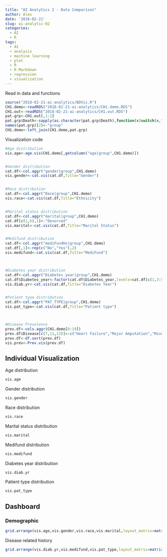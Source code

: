 ```yaml
---
title: "AI Analytics 2 - Data Comparison"
author: Alex
date: '2018-02-21'
slug: ai-analytic-02
categories:
  - AI
  - R
tags:
  - AI
  - analysis
  - machine learning
  - plot
  - R
  - R Markdown
  - regression
  - visualization
---
```


Read in data and functions
```r
source("2018-02-21-ai-analytics/BDVis.R")
CH1.demo<-readRDS("2018-02-21-ai-analytics/CH1.demo.RDS")
CH1.out<-readRDS("2018-02-21-ai-analytics/CH1.out.RDS")
pat.grp<-CH1.out[,1:2]
pat.grp$Death<-sapply(as.character(pat.grp$Death),function(x)switch(x,"0"="Alive","1"="Death"))
names(pat.grp)[2]<-"group"
CH1.demo<-left_join(CH1.demo,pat.grp)
```


Visualization code
```R
#Age distribution
vis.age<-age.vis(CH1.demo[,getcolumn("age|group",CH1.demo)])


#Gender distribution
cat.df<-col.aggr("gender|group",CH1.demo)
vis.gender<-cat.vis(cat.df,Title="Gender")


#Race distribution
cat.df<-col.aggr("Race|group",CH1.demo)
vis.race<-cat.vis(cat.df,Title="Ethnicity")


#Marital status distribution
cat.df<-col.aggr("marital|group",CH1.demo)
cat.df[c(1,6),1]<-"Devorced"
vis.marital<-cat.vis(cat.df,Title="Marital Status")


#Medifund distribution
cat.df<-col.aggr("mediFundHx|group",CH1.demo)
cat.df[,1]<-rep(c("No","Yes"),2)
vis.medifund<-cat.vis(cat.df,Title="MediFund")



#Diabetes year distribution
cat.df<-col.aggr("Diabetes_year|group",CH1.demo)
cat.df$Diabetes_year<-factor(cat.df$Diabetes_year,levels=cat.df[c(1,3:5,2),1])
vis.diab.yr<-cat.vis(cat.df,Title="Diabetes Year")


#Patient type distribution
cat.df<-col.aggr("PAT_TYPE|group",CH1.demo)
vis.pat_type<-cat.vis(cat.df,Title="Patient type")



#Disease Prevalence
prev.df<-cols.aggr(CH1.demo[8:19])
prev.df$Disease[c(7,11,12)]<-c("Heart Failure","Major Amputation","Minor Amputation")
prev.df<-df.sort(prev.df)
vis.prev<-Prev.vis(prev.df)
```
## Individual Visualization

Age distribution
```r
vis.age
```

Gender distribution
```r
vis.gender
```

Race distribution
```r
vis.race
```

Marital status distribution
```r
vis.marital
```

Medifund distribution
```r
vis.medifund
```


Diabetes year distribution
```r
vis.diab.yr
```

Patient type distribution
```r
vis.pat_type
```

## Dashboard
### Demographic
```r
grid.arrange(vis.age,vis.gender,vis.race,vis.marital,layout_matrix=matrix(1:4,2,2,byrow=T))
```


Disease related history
```r
grid.arrange(vis.diab.yr,vis.medifund,vis.pat_type,layout_matrix=matrix(c(1,1,2,3),2,2,byrow=T))
```
